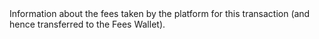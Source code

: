   

  

  
<ParamField body="Fees" type="object" required>     
Information about the fees taken by the platform for this transaction (and hence transferred to the Fees Wallet).   

<Expandable title="properties">  
<Currency7 />  
  
<Amount1 />  
  

</Expandable> 
</ParamField>